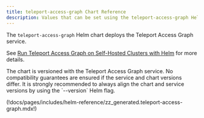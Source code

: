 ```yaml
---
title: teleport-access-graph Chart Reference
description: Values that can be set using the teleport-access-graph Helm chart
---
```


The `teleport-access-graph` Helm chart deploys the Teleport Access Graph service.

See [Run Teleport Access Graph on Self-Hosted Clusters with Helm](../../../admin-guides/access-graph/self-hosted-helm.mdx)
for more details.

<Admonition type="warning" title="Version Compatibility">
The chart is versioned with the Teleport Access Graph service. No compatibility
guarantees are ensured if the service and chart versions differ.
It is strongly recommended to always align the chart and service versions
by using the `--version` Helm flag.
</Admonition>


(!docs/pages/includes/helm-reference/zz_generated.teleport-access-graph.mdx!)
